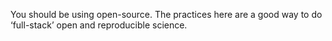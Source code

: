 You should be using open-source. The practices here are a good way to do 'full-stack' open and reproducible science.
